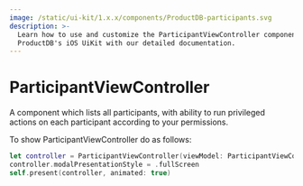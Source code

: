 ```yaml
---
image: /static/ui-kit/1.x.x/components/ProductDB-participants.svg
description: >-
  Learn how to use and customize the ParticipantViewController component in
  ProductDB's iOS UiKit with our detailed documentation.
---
```


# ParticipantViewController

A component which lists all participants, with ability to run privileged actions
on each participant according to your permissions.

To show ParticipantViewController do as follows:

```swift
let controller = ParticipantViewController(viewModel: ParticipantViewControllerModel(mobileClient: meeting))
controller.modalPresentationStyle = .fullScreen
self.present(controller, animated: true)
```

<head>
  <title>iOS ParticipantViewController</title>
</head>
